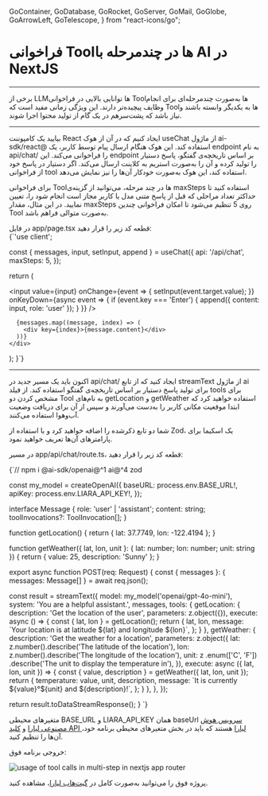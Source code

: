   GoContainer,
  GoDatabase,
  GoRocket,
  GoServer,
  GoMail,
  GoGlobe,
  GoArrowLeft,
  GoTelescope,
} from "react-icons/go";


<Layout>
<Head>
<title>مستندات فراخوانی Tool با AI در چندمرحله در NextJS - لیارا</title>
<meta property="og:title" content="مستندات خدمات رایانش ابری لیارا" />
<meta property="og:description" content="مستندات مربوط  به آشنایی با نحوه فراخوانی Toolها یا ابزارها در چند مرحله در فریم‌ورک NextJS با استفاده از سرویس هوش مصنوعی لیارا"  />
<meta property="og:image" content="https://media.liara.ir/logos/liara-poster.jpg" />
</Head>


# فراخوانی Toolها در چندمرحله با AI در NextJS
<hr className="mb-2" />

برخی از LLMها توانایی بالایی در فراخوانی Toolها به‌صورت چندمرحله‌ای برای انجام وظایف پیچیده‌تر دارند.
این ویژگی زمانی مفید است که Toolها به یکدیگر وابسته باشند و نیاز باشد که پشت‌سر‌هم در یک گام از تولید محتوا اجرا شوند.

<hr className="mb-2" />


<Section id='client' title='کلاینت' />

بیایید یک کامپوننت React ایجاد کنیم که در آن از هوک <Important>useChat</Important> از ماژول <Important>ai-sdk/react@</Important> استفاده کند.
این هوک هنگام ارسال پیام توسط کاربر، یک endpoint به نام <Important>api/chat/</Important> را فراخوانی می‌کند.
این endpoint بر اساس تاریخچه‌ی گفتگو، پاسخ دستیار را تولید کرده و آن را به‌صورت استریم به کلاینت ارسال می‌کند.
اگر دستیار در پاسخ خود از فراخوانی tool استفاده کند، این هوک به‌صورت خودکار آن‌ها را نیز نمایش می‌دهد.

<div className="h-4" />

برای فراخوانی Toolها در چند مرحله، می‌توانید از گزینه‌ی <Important>maxSteps</Important> استفاده کنید تا حداکثر تعداد مراحلی که قبل از پاسخ متنی مدل یا کاربر مجاز است انجام شود را، تعیین نمایید.
در این مثال، مقدار <Important>maxSteps</Important> روی <Important>5</Important> تنظیم می‌شود تا امکان فراخوانی چندین Tool به‌صورت متوالی فراهم باشد.


<div className="h-4" />
در فایل <Important>app/page.tsx</Important> قطعه کد زیر را قرار دهید: 

<div className="h-2" />
<div dir='ltr'>
    <Highlight className="js">
        {`'use client';


  const { messages, input, setInput, append } = useChat({
    api: '/api/chat',
    maxSteps: 5,
  });

  return (
    <div>
      <input
        value={input}
        onChange={event => {
          setInput(event.target.value);
        }}
        onKeyDown={async event => {
          if (event.key === 'Enter') {
            append({ content: input, role: 'user' });
          }
        }}
      />

      {messages.map((message, index) => (
        <div key={index}>{message.content}</div>
      ))}
    </div>
  );
}`}
    </Highlight>
</div>
<div className="h-2" />


<hr className="mb-2" />

<Section id='server' title='سرور' />

اکنون باید یک مسیر جدید در <Important>api/chat/</Important> ایجاد کنید که از تابع <Important>streamText</Important> از ماژول <Important>ai</Important> برای تولید پاسخ دستیار بر اساس تاریخچه‌ی گفتگو استفاده کند.
از فیلد <Important>tools</Important> برای مشخص کردن دو Tool به نام‌های <Important>getLocation</Important> و <Important>getWeather</Important> استفاده خواهید کرد که ابتدا موقعیت مکانی کاربر را به‌دست می‌آورند و سپس از آن برای دریافت وضعیت آب‌وهوا استفاده می‌کنند.

<div className="h-2" />

شما دو تابع ذکرشده را اضافه خواهید کرد و با استفاده از Zod، یک اسکیما برای پارامترهای آن‌ها تعریف خواهید نمود.

<div className="h-4" />


در مسیر <Important>app/api/chat/route.ts</Important>، قطعه کد زیر را قرار دهید: 

<div className="h-2" />
<div dir='ltr'>
    <Highlight className="js">
        {`// npm i @ai-sdk/openai@^1 ai@^4 zod


const my_model = createOpenAI({
  baseURL: process.env.BASE_URL!,
  apiKey: process.env.LIARA_API_KEY!,
});


interface Message {
  role: 'user' | 'assistant';
  content: string;
  toolInvocations?: ToolInvocation[];
}

function getLocation() {
  return { lat: 37.7749, lon: -122.4194 };
}

function getWeather({ lat, lon, unit }: { lat: number; lon: number; unit: string }) {
  return { value: 25, description: 'Sunny' };
}

export async function POST(req: Request) {
  const { messages }: { messages: Message[] } = await req.json();

  const result = streamText({
    model: my_model('openai/gpt-4o-mini'),
    system: 'You are a helpful assistant.',
    messages,
    tools: {
      getLocation: {
        description: 'Get the location of the user',
        parameters: z.object({}),
        execute: async () => {
        const { lat, lon } = getLocation();
        return {
          lat,
          lon,
          message: \`Your location is at latitude \${lat} and longitude \${lon}\`,
        };
      }
      },
      getWeather: {
        description: 'Get the weather for a location',
        parameters: z.object({
          lat: z.number().describe('The latitude of the location'),
          lon: z.number().describe('The longitude of the location'),
          unit: z
            .enum(['C', 'F'])
            .describe('The unit to display the temperature in'),
        }),
        execute: async ({ lat, lon, unit }) => {
        const { value, description } = getWeather({ lat, lon, unit });
        return {
          temperature: value,
          unit,
          description,
          message: \`It is currently \${value}°\${unit} and \${description}!\`,
        };
      }
      },
    },
  });

  return result.toDataStreamResponse();
}
`}
    </Highlight>
</div>

<Alert variant="info">
<p>
متغیرهای محیطی <Important>BASE_URL</Important> و <Important>LIARA_API_KEY</Important> همان baseUrl <a href="https://liara.ir/products/ai/" className="text-[#2196f3]">سرویس هوش مصنوعی لیارا</a> و <a href="/references/api/about/#api-access-key" className="text-[#2196f3]">کلید API لیارا</a> هستند که باید در بخش متغیرهای محیطی برنامه خود، آن‌ها را تنظیم کنید. 
</p>
</Alert>
<div className="h-2" />

خروجی برنامه فوق: 


<div className="h-2" />  
<img src="https://media.liara.ir//ai/ai-sdk/cookbook/nextjs/call-tools-multi-step.png" alt="usage of tool calls in multi-step in nextjs app router"/>
<div className="h-2" />  

<Alert variant="success">
<p>
پروژه فوق را می‌توانید به‌صورت کامل در <a href="https://github.com/liara-cloud/ai-sdk-examples/tree/master/NextJS/call-tools-multiple-steps" className="text-[#2196f3]">گیت‌هاب لیارا</a>، مشاهده کنید. 
</p>
</Alert>



</Layout>